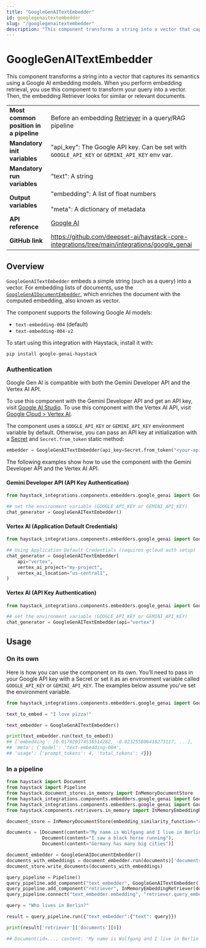 ```yaml
---
title: "GoogleGenAITextEmbedder"
id: googlegenaitextembedder
slug: "/googlegenaitextembedder"
description: "This component transforms a string into a vector that captures its semantics using a Google AI embedding models. When you perform embedding retrieval, you use this component to transform your query into a vector. Then, the embedding Retriever looks for similar or relevant documents."
---
```


# GoogleGenAITextEmbedder

This component transforms a string into a vector that captures its semantics using a Google AI embedding models. When you perform embedding retrieval, you use this component to transform your query into a vector. Then, the embedding Retriever looks for similar or relevant documents.

|  |  |
| --- | --- |
| **Most common position in a pipeline** | Before an embedding [Retriever](../retrievers.mdx) in a query/RAG pipeline |
| **Mandatory init variables** | "api_key": The Google API key. Can be set with `GOOGLE_API_KEY` or `GEMINI_API_KEY` env var. |
| **Mandatory run variables** | "text": A string |
| **Output variables** | "embedding": A list of float numbers  <br /> <br />"meta": A dictionary of metadata |
| **API reference** | [Google AI](/reference/integrations-google-genai) |
| **GitHub link** | https://github.com/deepset-ai/haystack-core-integrations/tree/main/integrations/google_genai |

## Overview

`GoogleGenAITextEmbedder` embeds a simple string (such as a query) into a vector. For embedding lists of documents, use the [`GoogleGenAIDocumentEmbedder`](googlegenaidocumentembedder.mdx), which enriches the document with the computed embedding, also known as vector.

The component supports the following Google AI models:

- `text-embedding-004` (default)
- `text-embedding-004-v2`

To start using this integration with Haystack, install it with:

```shell
pip install google-genai-haystack
```

### Authentication

Google Gen AI is compatible with both the Gemini Developer API and the Vertex AI API.

To use this component with the Gemini Developer API and get an API key, visit [Google AI Studio](https://aistudio.google.com/).
To use this component with the Vertex AI API, visit [Google Cloud > Vertex AI](https://cloud.google.com/vertex-ai).

The component uses a `GOOGLE_API_KEY` or `GEMINI_API_KEY` environment variable by default. Otherwise, you can pass an API key at initialization with a [Secret](../../concepts/secret-management.mdx) and `Secret.from_token` static method:

```python
embedder = GoogleGenAITextEmbedder(api_key=Secret.from_token("<your-api-key>"))
```

The following examples show how to use the component with the Gemini Developer API and the Vertex AI API.

#### Gemini Developer API (API Key Authentication)

```python
from haystack_integrations.components.embedders.google_genai import GoogleGenAITextEmbedder

## set the environment variable (GOOGLE_API_KEY or GEMINI_API_KEY)
chat_generator = GoogleGenAITextEmbedder()
```

#### Vertex AI (Application Default Credentials)

```python
from haystack_integrations.components.embedders.google_genai import GoogleGenAITextEmbedder

## Using Application Default Credentials (requires gcloud auth setup)
chat_generator = GoogleGenAITextEmbedder(
    api="vertex",
    vertex_ai_project="my-project",
    vertex_ai_location="us-central1",
)
```

#### Vertex AI (API Key Authentication)

```python
from haystack_integrations.components.embedders.google_genai import GoogleGenAITextEmbedder

## set the environment variable (GOOGLE_API_KEY or GEMINI_API_KEY)
chat_generator = GoogleGenAITextEmbedder(api="vertex")
```

## Usage

### On its own

Here is how you can use the component on its own. You'll need to pass in your Google API key with a Secret or set it as an environment variable called `GOOGLE_API_KEY` or `GEMINI_API_KEY`. The examples below assume you've set the environment variable.

```python
from haystack_integrations.components.embedders.google_genai import GoogleGenAITextEmbedder

text_to_embed = "I love pizza!"

text_embedder = GoogleGenAITextEmbedder()

print(text_embedder.run(text_to_embed))
## {'embedding': [0.017020374536514282, -0.023255806416273117, ...],
## 'meta': {'model': 'text-embedding-004',
## 'usage': {'prompt_tokens': 4, 'total_tokens': 4}}}
```

### In a pipeline

```python
from haystack import Document
from haystack import Pipeline
from haystack.document_stores.in_memory import InMemoryDocumentStore
from haystack_integrations.components.embedders.google_genai import GoogleGenAITextEmbedder
from haystack_integrations.components.embedders.google_genai import GoogleGenAIDocumentEmbedder
from haystack.components.retrievers.in_memory import InMemoryEmbeddingRetriever

document_store = InMemoryDocumentStore(embedding_similarity_function="cosine")

documents = [Document(content="My name is Wolfgang and I live in Berlin"),
             Document(content="I saw a black horse running"),
             Document(content="Germany has many big cities")]

document_embedder = GoogleGenAIDocumentEmbedder()
documents_with_embeddings = document_embedder.run(documents)['documents']
document_store.write_documents(documents_with_embeddings)

query_pipeline = Pipeline()
query_pipeline.add_component("text_embedder", GoogleGenAITextEmbedder())
query_pipeline.add_component("retriever", InMemoryEmbeddingRetriever(document_store=document_store))
query_pipeline.connect("text_embedder.embedding", "retriever.query_embedding")

query = "Who lives in Berlin?"

result = query_pipeline.run({"text_embedder":{"text": query}})

print(result['retriever']['documents'][0])

## Document(id=..., content: 'My name is Wolfgang and I live in Berlin')
```
